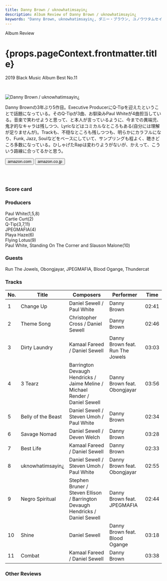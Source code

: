 ```yaml
---
title: Danny Brown / uknowhatimsayin¿
description: Album Review of Danny Brown / uknowhatimsayin¿
keywords: "Danny Brown, uknowhatimsayin¿, ダニー・ブラウン, ユノウワタムセイン¿, ユノウワタムセイン"
---
```







<p className="largeP">Album Review</p>
	<h1 className="h1--no--margin">{props.pageContext.frontmatter.title}</h1>
<p className="largeP">
  <Link to="/best50/2019/">2019 Black Music Album Best No.11</Link>
</p>

<br/>
<Row  className="image-card-group">
	<Column colMd={3} colLg={4} noGutterMdLeft="">
       <ImageCard>

![Danny Brown / uknowhatimsayin¿ ](../../images/cd/dannybrown4L.jpg)

</ImageCard>
	</Column>
	<Column colMd={4} colLg={8} noGutterMdLeft="">
		<p>
			Danny Brownの3年ぶり5作目。Executive ProducerにQ-Tipを迎えたということで話題になっている。そのQ-Tipが3曲、お馴染みPaul Whiteが4曲担当している。音楽で笑わせようと思って、と本人が言っているように、今までの異端児、鬼才的なキャラは残しつつ、Lyricなどはコミカルなところもある(自分には理解が足りませんが)。Trackも、不穏なところも残しつつも、明らかにカラフルになり、Funk, Jazz, Soulなどをベースにしていて、サンプリングも程よく、聴きどころ多数になっている。ひしゃげたRapは変わりようがないが、かえって、こういう路線に合ってるかと思う。
		</p>
		<div>
	  <Button className="button-right-mergin"  href="https://amzn.to/3eHNAI7" renderIcon={ArrowUpRight} size='sm' kind='primary'>
      amazon.com
    </Button>
    <Button className="button-right-mergin"  href="https://amzn.to/3eGnXr7" renderIcon={ArrowUpRight} size='sm' kind='secondary'>
      amazon.co.jp
    </Button>
		</div>
		<a style="display:inline-block;overflow:hidden;background:url(https://linkmaker.itunes.apple.com/ja-jp/lockup.svg?releaseDate=2019-11-22&kind=album&bubble=apple_music&style=mono-black) no-repeat;width:180px;height:45px;" href="https://geo.music.apple.com/jp/album/uknowhatimsayin/1477589375?mt=1&app=music&ls=1&at=11lcug"></a>
		<AdvJS2/>
		</Column>
</Row>
<Row >
	<Column colMd={4} colLg={4} noGutterMdLeft="">
		<div>
    	<h3>Score card</h3>
			<SliderJS1 value="1" />
    	<SliderJS2 value="2" />
			<SliderJS3 value="2" />
    	<SliderJS4 value="9" />
		</div>
	</Column>
	<Column colMd={8} colLg={8} noGutterMdLeft="">
		<div>
			<h3>Producers</h3>
			<p>
				Paul White(1,5,8)
				<br/>Cartie Curt(2)
				<br/>Q-Tip(3,7,11)
				<br/>JPEGMAFIA(4)
				<br/>Playa Haze(6)
				<br/>Flying Lotus(9)
				<br/>Paul White, Standing On The Corner and Slauson Malone(10)
			</p>
			<h3>Guests</h3>
			<p>
				Run The Jowels, Obongjayar, JPEGMAFIA, Blood Ogange, Thundercat
			</p>
		</div>
	</Column>
</Row>

<h3>Tracks</h3>

| No. | Title              | Composers                                                                      | Performer                        | Time  |
| --- | ------------------ | ------------------------------------------------------------------------------ | -------------------------------- | ----- |
| 1   | Change Up          | Daniel Sewell / Paul White                                                     | Danny Brown                      | 02:41 |
| 2   | Theme Song         | Christopher Cross / Daniel Sewell                                              | Danny Brown                      | 02:46 |
| 3   | Dirty Laundry      | Kamaal Fareed / Daniel Sewell                                                  | Danny Brown feat. Run The Jowels | 03:03 |
| 4   | 3 Tearz            | Barrington Devaugh Hendricks / Jaime Meline / Michael Render / Daniel Sewell   | Danny Brown feat. Obongjayar     | 03:56 |
| 5   | Belly of the Beast | Daniel Sewell / Steven Umoh / Paul White                                       | Danny Brown                      | 02:34 |
| 6   | Savage Nomad       | Daniel Sewell / Deven Welch                                                    | Danny Brown                      | 03:28 |
| 7   | Best Life          | Kamaal Fareed / Daniel Sewell                                                  | Danny Brown                      | 02:33 |
| 8   | uknowhatimsayin¿   | Daniel Sewell / Steven Umoh / Paul White                                       | Danny Brown feat. Obongjayar     | 02:55 |
| 9   | Negro Spiritual    | Stephen Bruner / Steven Ellison / Barrington Devaugh Hendricks / Daniel Sewell | Danny Brown feat. JPEGMAFIA      | 02:44 |
| 10  | Shine              | Daniel Sewell                                                                  | Danny Brown feat. Blood Ogange   | 03:18 |
| 11  | Combat             | Kamaal Fareed / Daniel Sewell                                                  | Danny Brown                      | 03:38 |

<h3>Other Reviews</h3>

<Row>
  <Column colMd={3} colLg={3} noGutterMdLeft>
    <Review1 />
  </Column>
</Row>

<Row>
  <Column colMd={3} colLg={3} noGutterMdLeft>
    <Review2-1 />
  </Column>
</Row>

<AdvJS3 />